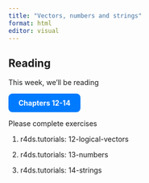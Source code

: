 ```yaml
---
title: "Vectors, numbers and strings"
format: html
editor: visual
---
```


## Reading

This week, we'll be reading

<a href="https://https://r4ds.hadley.nz/logicals.html" target="_blank" class="btn"> Chapters 12-14 </a>

Please complete exercises

1.  r4ds.tutorials: 12-logical-vectors

2.  r4ds.tutorials: 13-numbers

3.  r4ds.tutorials: 14-strings


```{=html}
<style>
.btn {
  display: inline-block;
  padding: 10px 20px;
  background-color: #007BFF; /* Bootstrap blue */
  color: white;
  font-weight: bold;
  border-radius: 8px;
  text-decoration: none;
  transition: background-color 0.3s ease;
}
.btn:hover {
  background-color: #00008B;
}
</style>
```
